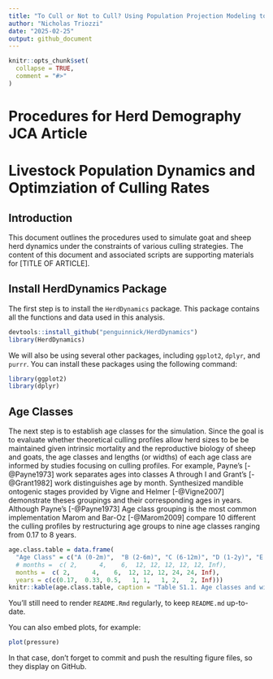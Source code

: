 ```yaml
---
title: "To Cull or Not to Cull? Using Population Projection Modeling to Reveal Risk-Sensitive Herd Culling Strategies"
author: "Nicholas Triozzi"
date: "2025-02-25"
output: github_document
---
```


<!-- README.md is generated from README.Rmd. Please edit that file -->

```r
knitr::opts_chunk$set(
  collapse = TRUE,
  comment = "#>"
)
```

# Procedures for Herd Demography JCA Article

<!-- badges: start -->
<!-- badges: end -->


# Livestock Population Dynamics and Optimziation of Culling Rates

## Introduction

This document outlines the procedures used to simulate goat and sheep herd dynamics under the constraints of various culling strategies. The content of this document and associated scripts are supporting materials for [TITLE OF ARTICLE].

## Install HerdDynamics Package

The first step is to install the `HerdDynamics` package. This package contains all the functions and data used in this analysis.

```r
devtools::install_github("penguinnick/HerdDynamics")
library(HerdDynamics)
```

We will also be using several other packages, including `ggplot2`, `dplyr`, and `purrr`. You can install these packages using the following command:

```r
library(ggplot2)
library(dplyr)

```
## Age Classes

The next step is to establish age classes for the simulation. Since the goal is to evaluate whether theoretical culling profiles allow herd sizes to be be maintained given intrinsic mortality and the reproductive biology of sheep and goats, the age classes and lengths (or widths) of each age class are informed by studies focusing on culling profiles. For example, Payne's [-@Payne1973] work separates ages into classes A through I and Grant's [-@Grant1982] work distinguishes age by month. Synthesized mandible ontogenic stages provided by  Vigne and Helmer [-@Vigne2007] demonstrate theses groupings and their corresponding ages in years. Although  Payne's [-@Payne1973] Age class grouping is the most common implementation Marom and Bar-Oz [-@Marom2009] compare 10 different the culling profiles by restructuring age groups to nine age classes ranging from 0.17 to 8 years. 

```r

age.class.table = data.frame(
  "Age Class" = c("A (0-2m)",  "B (2-6m)", "C (6-12m)", "D (1-2y)", "E (2-3y)", "F (3-4y)", "G (4-6y)", "H (6-8y)", "I (>8y)"),
  # months =  c( 2,      4,    6,  12, 12, 12, 12, 12, Inf),
  months =  c( 2,      4,    6,  12, 12, 12, 24, 24, Inf),
  years = c(c(0.17,  0.33, 0.5,   1, 1,   1, 2,   2, Inf)))
knitr::kable(age.class.table, caption = "Table S1.1. Age classes and widths")

```


You'll still need to render `README.Rmd` regularly, to keep `README.md` up-to-date.

You can also embed plots, for example:

```r
plot(pressure)
```

In that case, don't forget to commit and push the resulting figure files, so they display on GitHub.
